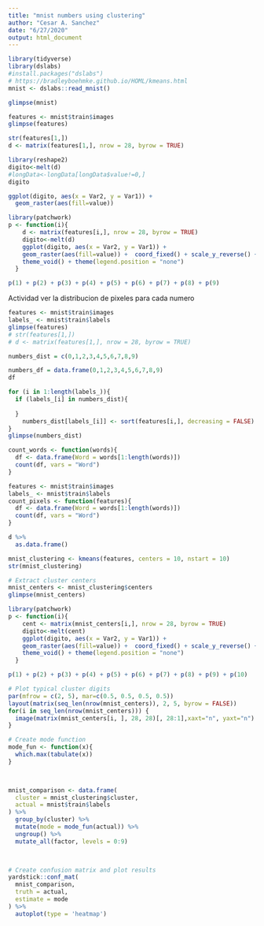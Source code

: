 ---
title: "mnist numbers using clustering"
author: "Cesar A. Sanchez"
date: "6/27/2020"
output: html_document
---

```{r}
library(tidyverse)
library(dslabs)
#install.packages("dslabs")
# https://bradleyboehmke.github.io/HOML/kmeans.html
mnist <- dslabs::read_mnist()
```

```{r}
glimpse(mnist)
```

```{r}
features <- mnist$train$images
glimpse(features)
```
```{r}
str(features[1,])
d <- matrix(features[1,], nrow = 28, byrow = TRUE)
```

```{r}
library(reshape2)
digito<-melt(d)
#longData<-longData[longData$value!=0,]
digito
```

```{r}
ggplot(digito, aes(x = Var2, y = Var1)) +
  geom_raster(aes(fill=value))
```

```{r}
library(patchwork)
p <- function(i){
    d <- matrix(features[i,], nrow = 28, byrow = TRUE)
    digito<-melt(d)
    ggplot(digito, aes(x = Var2, y = Var1)) +
    geom_raster(aes(fill=value)) +  coord_fixed() + scale_y_reverse() +
    theme_void() + theme(legend.position = "none")
  }
```
```{r}
p(1) + p(2) + p(3) + p(4) + p(5) + p(6) + p(7) + p(8) + p(9)
```


Actividad ver la distribucion de pixeles para cada numero
```{r}
features <- mnist$train$images
labels_ <- mnist$train$labels
glimpse(features)
# str(features[1,])
# d <- matrix(features[1,], nrow = 28, byrow = TRUE)

numbers_dist = c(0,1,2,3,4,5,6,7,8,9)

numbers_df = data.frame(0,1,2,3,4,5,6,7,8,9)
df

for (i in 1:length(labels_)){
  if (labels_[i] in numbers_dist){
    
  }
    numbers_dist[labels_[i]] <- sort(features[i,], decreasing = FALSE)
}
glimpse(numbers_dist)
```

```{r}
count_words <- function(words){
  df <- data.frame(Word = words[1:length(words)])
  count(df, vars = "Word")
}

features <- mnist$train$images
labels_ <- mnist$train$labels
count_pixels <- function(features){
  df <- data.frame(Word = words[1:length(words)])
  count(df, vars = "Word")
}
```


```{r}
d %>%
  as.data.frame()
```

```{r}
mnist_clustering <- kmeans(features, centers = 10, nstart = 10)
str(mnist_clustering)
```

```{r}
# Extract cluster centers
mnist_centers <- mnist_clustering$centers
glimpse(mnist_centers)
```

```{r}
library(patchwork)
p <- function(i){
    cent <- matrix(mnist_centers[i,], nrow = 28, byrow = TRUE)
    digito<-melt(cent)
    ggplot(digito, aes(x = Var2, y = Var1)) +
    geom_raster(aes(fill=value)) +  coord_fixed() + scale_y_reverse() +
    theme_void() + theme(legend.position = "none")
  }
```

```{r}
p(1) + p(2) + p(3) + p(4) + p(5) + p(6) + p(7) + p(8) + p(9) + p(10)
```

```{r}
# Plot typical cluster digits
par(mfrow = c(2, 5), mar=c(0.5, 0.5, 0.5, 0.5))
layout(matrix(seq_len(nrow(mnist_centers)), 2, 5, byrow = FALSE))
for(i in seq_len(nrow(mnist_centers))) {
  image(matrix(mnist_centers[i, ], 28, 28)[, 28:1],xaxt="n", yaxt="n")
}
```

```{r}
# Create mode function
mode_fun <- function(x){  
  which.max(tabulate(x))
}

 

mnist_comparison <- data.frame(
  cluster = mnist_clustering$cluster,
  actual = mnist$train$labels
) %>%
  group_by(cluster) %>%
  mutate(mode = mode_fun(actual)) %>%
  ungroup() %>%
  mutate_all(factor, levels = 0:9)

 

# Create confusion matrix and plot results
yardstick::conf_mat(
  mnist_comparison, 
  truth = actual, 
  estimate = mode
) %>%
  autoplot(type = 'heatmap')
```

